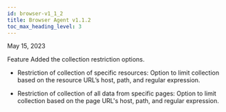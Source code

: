 ```yaml
---
id: browser-v1_1_2
title: Browser Agent v1.1.2
toc_max_heading_level: 3
---
```


May 15, 2023

<p><Status>Feature</Status> Added the collection restriction options.</p>

- Restriction of collection of specific resources: Option to limit collection based on the resource URL’s host, path, and regular expression.

- Restriction of collection of all data from specific pages: Option to limit collection based on the page URL's host, path, and regular expression.

